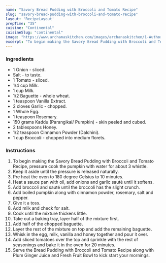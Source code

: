---
name: "Savory Bread Pudding with Broccoli and Tomato Recipe"
slug: "savory-bread-pudding-with-broccoli-and-tomato-recipe"
layout: 'RecipeLayout'
prepTime: "35"
cuisine: "Continental"
cuisineSlug: "continental"
image: "https://www.archanaskitchen.com/images/archanaskitchen/1-Author/sibyl_sunitha/Savory_Bread_Pudding_with_Broccoli_and_Tomato_Recipe.jpg"
excerpt: "To begin making the Savory Bread Pudding with Broccoli and Tomato Recipe, pressure cook the pumpkin with water for about 3 whistle"
---

### Ingredients

- 1 Onion - sliced.
- Salt - to taste.
- 1 Tomato - sliced.
- 1/4 cup Milk.
- 1 cup Milk.
- 1/2 Baguette - whole wheat.
- 1 teaspoon Vanilla Extract.
- 2 cloves Garlic - chopped.
- 1 Whole Egg.
- 1 teaspoon Rosemary.
- 150 grams Kaddu (Parangikai/ Pumpkin) - skin peeled and cubed.
- 2 tablespoons Honey.
- 1/2 teaspoon Cinnamon Powder (Dalchini).
- 1 cup Broccoli - chopped into medium florets.

### Instructions

1. To begin making the Savory Bread Pudding with Broccoli and Tomato Recipe, pressure cook the pumpkin with water for about 3 whistle.
1. Keep it aside until the pressure is released naturally.
1. Pre heat the oven to 180 degree Celsius to 10 minutes.
1. Heat a sauce pan with oil, add onions and garlic sauté until it softens.
1. Add broccoli and sauté until the broccoli has the slight crunch.
1. Add boiled pumpkin along with cinnamon powder, rosemary, salt and pepper.
1. Give it a toss.
1. Add milk and check for salt.
1. Cook until the mixture thickens little.
1. Take out a baking tray, layer half of the mixture first.
1. Add half of the chopped baguette.
1. Layer the rest of the mixture on top and add the remaining baguette.
1. Whisk in the egg, milk, vanilla and honey together and pour it over.
1. Add sliced tomatoes over the top and sprinkle with the rest of seasonings and bake it in the oven for 20 minutes.
1. Serve the Bread Pudding with Broccoli and Tomato Recipe along with Plum Ginger Juice and Fresh Fruit Bowl to kick start your mornings.
